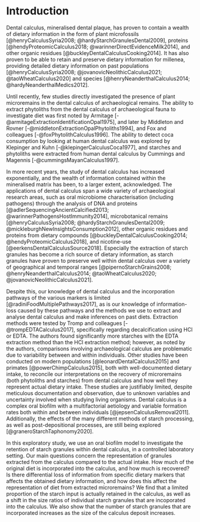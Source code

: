 # Introduction

<!-- basic introduction to the field, comprehensible to a scientist in any discipline -->
<!-- Dental calculus is mineralised plaque. And it is pretty cool. -->
Dental calculus, mineralised dental plaque, has proven to contain a wealth of 
dietary information in the form of plant microfossils 
[@henryCalculusSyria2008; @hardyStarchGranulesDental2009], 
proteins [@hendyProteomicCalculus2018; @warinnerDirectEvidenceMilk2014],
and other organic residues [@buckleyDentalCalculusCooking2014]. 
It has also proven to be able to retain and preserve dietary information for millenea,
providing detailed dietary information on past populations 
[@henryCalculusSyria2008; @jovanovicNeolithicCalculus2021; @taoWheatCalculus2020] 
and species [@henryNeanderthalCalculus2014; @hardyNeanderthalMedics2012]. 

<!-- more detailed background, comprehensible to scientists in related disciplines -->

Until recently, few studies directly investigated the presence of plant microremains
in the dental calculus of archaeological remains. The ability to extract phytoliths
from the dental calculus of archaeological fauna to investigate diet was first 
noted by Armitage [-@armitageExtractionIdentificationOpal1975], 
and later by Middleton and Rovner [-@middletonExtractionOpalPhytoliths1994],
and Fox and colleagues [-@foxPhytolithCalculus1996]. The ability to detect coca
consumption by looking at human dental calculus was explored by Klepinger and Kuhn
[-@klepingerCalculusCoca1977], and starches and phytoliths were extracted from 
human dental calculus by Cummings and Magennis [-@cummingsMayanCalculus1997].

In more recent years, the study of dental calculus has increased exponentially, 
and the wealth of information contained within the mineralised matrix has been, 
to a larger extent, acknowledged. The applications of dental calculus span a wide
variety of archaeological research areas, such as oral microbiome 
characterisation (including pathogens) through the analysis of DNA and proteins 
[@adlerSequencingAncientCalcified2013; @warinnerPathogensHostImmunity2014],
microbotanical remains [@henryCalculusSyria2008; @hardyStarchGranulesDental2009;
@mickleburghNewInsightsConsumption2012], 
other organic residues and proteins from dietary compounds 
[@buckleyDentalCalculusCooking2014; @hendyProteomicCalculus2018], 
and nicotine-use [@eerkensDentalCalculusSource2018]. Especially the extraction 
of starch granules has become a rich source of dietary
information, as starch granules have proven to preserve well within dental calculus
over a variety of geographical and temporal ranges 
[@pipernoStarchGrains2008; @henryNeanderthalCalculus2014; @taoWheatCalculus2020;
@jovanovicNeolithicCalculus2021].

<!-- starches from dental calculus -->
Despite this, our knowledge of dental calculus and the incorporation pathways of 
the various markers is limited [@radiniFoodMultiplePathways2017], as is our 
knowledge of information-loss caused by these pathways and the methods we use to 
extract and analyse dental calculus and make inferences on past diets. 
Extraction methods were tested 
by Tromp and colleagues [-@trompEDTACalculus2017], specifically regarding
decalcification using HCl or EDTA. 
The authors found significantly more starches with the EDTA extraction method 
than the HCl extraction method; however, as noted by the authors, comparisons 
involving archaeological calculus are problematic due to variability between and 
within individuals. Other studies have been conducted on modern populations 
[@leonardDentalCalculus2015] and primates [@powerChimpCalculus2015], both with
well-documented dietary intake, to reconcile our interpretations on the recovery 
of microremains (both phytoliths and starches) from dental calculus and how well
they represent actual dietary intake. These studies are justifiably limited, 
despite meticulous documentation and observation, due to unknown variables and 
uncertainty involved when studying living organisms. Dental calculus is a complex 
oral biofilm with a
multifactorial aetiology and variable formation rates both within and between
individuals [@jepsenCalculusRemoval2011].
Additionally, the effects of the many different methods
of starch processing, as well as post-depositional processes, are still being 
explored [@graneroStarchTaphonomy2020].

<!-- clearly stating the general problem being addressed by this particular study -->
<!-- Dental calculus research has its limitations, all of which I will solve with this
single method. -->
In this exploratory study, we use an oral biofilm model to investigate the 
retention of starch granules within dental calculus, in a controlled laboratory 
setting. Our main questions concern the representation of granules extracted
from the calculus compared to the actual intake. How much of the original diet is 
incorporated into the calculus, and how much is recovered? 
Is there differential loss of information from specific dietary markers that affects 
the obtained dietary information, and how does this affect the representation of diet from
extracted microremains? We find that a limited proportion of the starch input is actually 
retained in the calculus, as well as a shift in the size ratios of individual starch granules
that are incoporated into the calculus. We also show that the number of starch
granules that are incorporated increases as the size of the calculus deposit 
increases.
